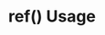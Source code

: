 ---
id: "vue_tf_hard_007"
questionType: "TRUE_FALSE"
title: "ref() Usage"
statement: "ref() in Vue 3 can be used to create reactive references to DOM elements."
difficulty: "HARD"
category: "Vue"
correctAnswer: true
explanation: "ref() can be used for both reactive primitives and DOM element references."
---